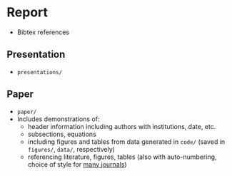 # Report

- Bibtex references

## Presentation

- `presentations/`

## Paper

- `paper/`
- Includes demonstrations of:
    - header information including authors with institutions, date, etc.
    - subsections, equations
    - including figures and tables from data generated in `code/` (saved in `figures/`, `data/`, respectively)
    - referencing literature, figures, tables (also with auto-numbering, choice of style for [many journals](https://www.zotero.org/styles))
